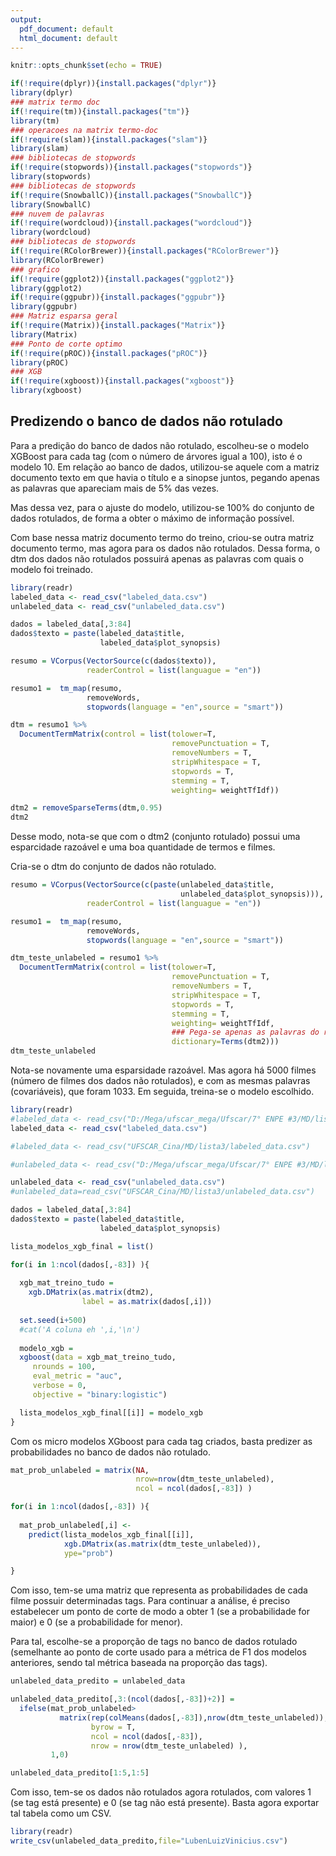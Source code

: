 ```yaml
---
output:
  pdf_document: default
  html_document: default
---
```


```r
knitr::opts_chunk$set(echo = TRUE)
```

\pagenumbering{gobble}

```r
if(!require(dplyr)){install.packages("dplyr")}
library(dplyr)
### matrix termo doc
if(!require(tm)){install.packages("tm")}
library(tm)
### operacoes na matrix termo-doc
if(!require(slam)){install.packages("slam")}
library(slam)
### bibliotecas de stopwords
if(!require(stopwords)){install.packages("stopwords")}
library(stopwords)
### bibliotecas de stopwords
if(!require(SnowballC)){install.packages("SnowballC")}
library(SnowballC)
### nuvem de palavras
if(!require(wordcloud)){install.packages("wordcloud")}
library(wordcloud)
### bibliotecas de stopwords
if(!require(RColorBrewer)){install.packages("RColorBrewer")}
library(RColorBrewer)
### grafico
if(!require(ggplot2)){install.packages("ggplot2")}
library(ggplot2)
if(!require(ggpubr)){install.packages("ggpubr")}
library(ggpubr)
### Matriz esparsa geral
if(!require(Matrix)){install.packages("Matrix")}
library(Matrix)
### Ponto de corte optimo
if(!require(pROC)){install.packages("pROC")}
library(pROC)
### XGB
if(!require(xgboost)){install.packages("xgboost")}
library(xgboost)
```

## Predizendo o banco de dados não rotulado

\quad Para a predição do banco de dados não rotulado, escolheu-se o modelo XGBoost para cada tag (com o número de árvores igual a 100), isto é o modelo 10. Em relação ao banco de dados, utilizou-se aquele com a matriz documento texto em que havia o título e a sinopse juntos, pegando apenas as palavras que apareciam mais de 5% das vezes.

\quad Mas dessa vez, para o ajuste do modelo, utilizou-se 100% do conjunto de dados rotulados, de forma a obter o máximo de informação possível.

\quad Com base nessa matriz documento termo do treino, criou-se outra matriz documento termo, mas agora para os dados não rotulados. Dessa forma, o dtm dos dados não rotulados possuirá apenas as palavras com quais o modelo foi treinado. 




```r
library(readr)
labeled_data <- read_csv("labeled_data.csv")
unlabeled_data <- read_csv("unlabeled_data.csv")

dados = labeled_data[,3:84]
dados$texto = paste(labeled_data$title,
                    labeled_data$plot_synopsis)

resumo = VCorpus(VectorSource(c(dados$texto)),
                 readerControl = list(languague = "en"))

resumo1 =  tm_map(resumo, 
                 removeWords, 
                 stopwords(language = "en",source = "smart"))

dtm = resumo1 %>%
  DocumentTermMatrix(control = list(tolower=T,
                                    removePunctuation = T,
                                    removeNumbers = T,
                                    stripWhitespace = T,
                                    stopwords = T,
                                    stemming = T,
                                    weighting= weightTfIdf))

dtm2 = removeSparseTerms(dtm,0.95)
dtm2
```

\quad Desse modo, nota-se que com o dtm2 (conjunto rotulado) possui uma esparcidade razoável e uma boa quantidade de termos e filmes.

\quad Cria-se o dtm do conjunto de dados não rotulado.

```r
resumo = VCorpus(VectorSource(c(paste(unlabeled_data$title,
                                      unlabeled_data$plot_synopsis))),
                 readerControl = list(languague = "en"))

resumo1 =  tm_map(resumo, 
                 removeWords, 
                 stopwords(language = "en",source = "smart"))

dtm_teste_unlabeled = resumo1 %>%
  DocumentTermMatrix(control = list(tolower=T,
                                    removePunctuation = T,
                                    removeNumbers = T,
                                    stripWhitespace = T,
                                    stopwords = T,
                                    stemming = T,
                                    weighting= weightTfIdf,
                                    ### Pega-se apenas as palavras do rotulado
                                    dictionary=Terms(dtm2)))
dtm_teste_unlabeled
```

\quad Nota-se novamente uma esparsidade razoável. Mas agora há 5000 filmes (número de filmes dos dados não rotulados), e com as mesmas palavras (covariáveis), que foram 1033. Em seguida, treina-se o modelo escolhido.

```r
library(readr)
#labeled_data <- read_csv("D:/Mega/ufscar_mega/Ufscar/7° ENPE #3/MD/lista3/labeled_data.csv")
labeled_data <- read_csv("labeled_data.csv")

#labeled_data <- read_csv("UFSCAR_Cina/MD/lista3/labeled_data.csv")

#unlabeled_data <- read_csv("D:/Mega/ufscar_mega/Ufscar/7° ENPE #3/MD/lista3/unlabeled_data.csv")

unlabeled_data <- read_csv("unlabeled_data.csv")
#unlabeled_data=read_csv("UFSCAR_Cina/MD/lista3/unlabeled_data.csv")

dados = labeled_data[,3:84]
dados$texto = paste(labeled_data$title,
                    labeled_data$plot_synopsis)
```


```r
lista_modelos_xgb_final = list()

for(i in 1:ncol(dados[,-83]) ){
  
  xgb_mat_treino_tudo = 
    xgb.DMatrix(as.matrix(dtm2),
                label = as.matrix(dados[,i]))
  
  set.seed(i+500)
  #cat('A coluna eh ',i,'\n')
  
  modelo_xgb =
  xgboost(data = xgb_mat_treino_tudo,
     nrounds = 100,
     eval_metric = "auc",
     verbose = 0,
     objective = "binary:logistic")

  lista_modelos_xgb_final[[i]] = modelo_xgb
}
```

\quad Com os micro modelos XGboost para cada tag criados, basta predizer as probabilidades no banco de dados não rotulado.

```r
mat_prob_unlabeled = matrix(NA, 
                            nrow=nrow(dtm_teste_unlabeled),
                            ncol = ncol(dados[,-83]) )

for(i in 1:ncol(dados[,-83]) ){
  
  mat_prob_unlabeled[,i] <- 
    predict(lista_modelos_xgb_final[[i]],
            xgb.DMatrix(as.matrix(dtm_teste_unlabeled)),
            ype="prob")

}
```

\quad Com isso, tem-se uma matriz que representa as probabilidades de cada filme possuir determinadas tags. Para continuar a análise, é preciso estabelecer um ponto de corte de modo a obter 1 (se a probabilidade for maior) e 0 (se a probabilidade for menor).

\quad Para tal, escolhe-se a proporção de tags no banco de dados rotulado (semelhante ao ponto de corte usado para a métrica de F1 dos modelos anteriores, sendo tal métrica baseada na proporção das tags).


```r
unlabeled_data_predito = unlabeled_data

unlabeled_data_predito[,3:(ncol(dados[,-83])+2)] = 
  ifelse(mat_prob_unlabeled>
           matrix(rep(colMeans(dados[,-83]),nrow(dtm_teste_unlabeled)),
                  byrow = T, 
                  ncol = ncol(dados[,-83]),
                  nrow = nrow(dtm_teste_unlabeled) ),
         1,0)

unlabeled_data_predito[1:5,1:5]
```

\quad Com isso, tem-se os dados não rotulados agora rotulados, com valores 1 (se tag está presente) e 0 (se tag não está presente). Basta agora exportar tal tabela como um CSV.

```r
library(readr)
write_csv(unlabeled_data_predito,file="LubenLuizVinicius.csv")
```




